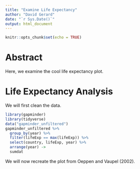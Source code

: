 ```yaml
---
title: "Examine Life Expectancy"
author: "David Gerard"
date: "`r Sys.Date()`"
output: html_document
---
```


```r
knitr::opts_chunk$set(echo = TRUE)
```

# Abstract

Here, we examine the cool life expectancy plot.

# Life Expectancy Analysis

We will first clean the data.

```r
library(gapminder)
library(tidyverse)
data("gapminder_unfiltered")
gapminder_unfiltered %>%
  group_by(year) %>%
  filter(lifeExp == max(lifeExp)) %>%
  select(country, lifeExp, year) %>%
  arrange(year) ->
  sumdat
```

We will now recreate the plot from Oeppen and Vaupel (2002).

